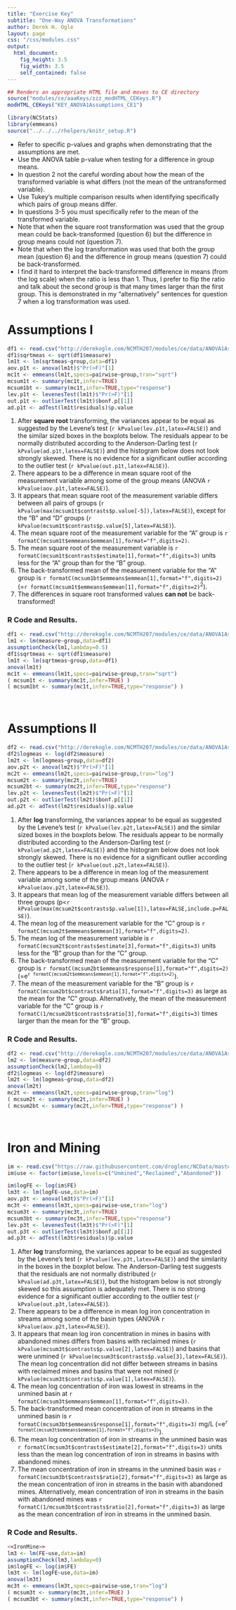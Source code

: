 ```yaml
---
title: "Exercise Key"
subtitle: "One-Way ANOVA Transformations"
author: Derek H. Ogle
layout: page
css: "/css/modules.css"
output:
  html_document:
    fig_height: 3.5
    fig_width: 3.5
    self_contained: false
---
```


```r
## Renders an appropriate HTML file and moves to CE directory
source("modules/ce/aaaKeys/zzz_modHTML_CEKeys.R")
modHTML_CEKeys("KEY_ANOVA1Assumptions_CE1")
```

```r
library(NCStats)
library(emmeans)
source("../../../rhelpers/knitr_setup.R")
```

<div class="alert alert-warning">
<ul>
  <li>Refer to specific p-values and graphs when demonstrating that the assumptions are met.</li>
  <li>Use the ANOVA table p-value when testing for a difference in group means.</li>
  <li>In question 2 not the careful wording about how the mean of the transformed variable is what differs (not the mean of the untransformed variable).</li>
  <li>Use Tukey's multiple comparison results when identifying specifically which pairs of group means differ.</li>
  <li>In questions 3-5 you must specifically refer to the mean of the transformed variable.</li>
  <li>Note that when the square root transformation was used that the group mean could be back-transformed (question 6) but the difference in group means could not (question 7).</li>
  <li>Note that when the log transformation was used that both the group mean (question 6) and the difference in group means (question 7) could be back-transformed.</li>
  <li>I find it hard to interpret the back-transformed difference in means (from the log scale) when the ratio is less than 1. Thus, I prefer to flip the ratio and talk about the second group is that many times larger than the first group. This is demonstrated in my "alternatively" sentences for question 7 when a log transformation was used.</li>
</ul>
</div>

# Assumptions I

```r
df1 <- read.csv("http://derekogle.com/NCMTH207/modules/ce/data/ANOVA1Assumptions1.csv")
df1$sqrtmeas <- sqrt(df1$measure)
lm1t <- lm(sqrtmeas~group,data=df1)
aov.p1t <- anova(lm1t)$"Pr(>F)"[1]
mc1t <- emmeans(lm1t,specs=pairwise~group,tran="sqrt")
mcsum1t <- summary(mc1t,infer=TRUE)
mcsum1bt <- summary(mc1t,infer=TRUE,type="response")
lev.p1t <- levenesTest(lm1t)$"Pr(>F)"[1]
out.p1t <- outlierTest(lm1t)$bonf.p[[1]]
ad.p1t <- adTest(lm1t$residuals)$p.value
```

1. After **square root** transforming, the variances appear to be equal as suggested by the Levene's test (`r kPvalue(lev.p1t,latex=FALSE)`) and the similar sized boxes in the boxplots below. The residuals appear to be normally distributed according to the Anderson-Darling test (`r kPvalue(ad.p1t,latex=FALSE)`) and the histogram below does not look strongly skewed. There is no evidence for a significant outlier according to the outlier test (`r kPvalue(out.p1t,latex=FALSE)`).
1. There appears to be a difference in mean square root of the measurement variable among some of the group means (ANOVA `r kPvalue(aov.p1t,latex=FALSE)`).
1. It appears that mean square root of the measurement variable differs between all pairs of groups (`r kPvalue(max(mcsum1t$contrasts$p.value[-5]),latex=FALSE)`), except for the "B" and "D" groups (`r kPvalue(mcsum1t$contrasts$p.value[5],latex=FALSE)`).
1. The mean square root of the measurement variable for the "A" group is `r formatC(mcsum1t$emmeans$emmean[1],format="f",digits=2)`.
1. The mean square root of the measurement variable is `r formatC(mcsum1t$contrasts$estimate[1],format="f",digits=3)` units less for the "A" group than for the "B" group.
1. The back-transformed mean of the measurement variable for the "A" group is `r formatC(mcsum1bt$emmeans$emmean[1],format="f",digits=2)` (=`r formatC(mcsum1t$emmeans$emmean[1],format="f",digits=2)`<sup>2</sup>).
1. The differences in square root transformed values **can not** be back-transformed!

### R Code and Results.
```r
df1 <- read.csv("http://derekogle.com/NCMTH207/modules/ce/data/ANOVA1Assumptions1.csv")
lm1 <- lm(measure~group,data=df1)
assumptionCheck(lm1,lambday=0.5)
df1$sqrtmeas <- sqrt(df1$measure)
lm1t <- lm(sqrtmeas~group,data=df1)
anova(lm1t)
mc1t <- emmeans(lm1t,specs=pairwise~group,tran="sqrt")
( mcsum1t <- summary(mc1t,infer=TRUE) )
( mcsum1bt <- summary(mc1t,infer=TRUE,type="response") )
```

&nbsp;

# Assumptions II
```r
df2 <- read.csv("http://derekogle.com/NCMTH207/modules/ce/data/ANOVA1Assumptions2.csv")
df2$logmeas <- log(df2$measure)
lm2t <- lm(logmeas~group,data=df2)
aov.p2t <- anova(lm2t)$"Pr(>F)"[1]
mc2t <- emmeans(lm2t,specs=pairwise~group,tran="log")
mcsum2t <- summary(mc2t,infer=TRUE)
mcsum2bt <- summary(mc2t,infer=TRUE,type="response")
lev.p2t <- levenesTest(lm2t)$"Pr(>F)"[1]
out.p2t <- outlierTest(lm2t)$bonf.p[[1]]
ad.p2t <- adTest(lm2t$residuals)$p.value
```

1. After **log** transforming, the variances appear to be equal as suggested by the Levene's test (`r kPvalue(lev.p2t,latex=FALSE)`) and the similar sized boxes in the boxplots below. The residuals appear to be normally distributed according to the Anderson-Darling test (`r kPvalue(ad.p2t,latex=FALSE)`) and the histogram below does not look strongly skewed. There is no evidence for a significant outlier according to the outlier test (`r kPvalue(out.p2t,latex=FALSE)`).
1. There appears to be a difference in mean log of the measurement variable among some of the group means (ANOVA `r kPvalue(aov.p2t,latex=FALSE)`).
1. It appears that mean log of the measurement variable differs between all three groups (p<`r kPvalue(max(mcsum2t$contrasts$p.value[1]),latex=FALSE,include.p=FALSE)`).
1. The mean log of the measurement variable for the "C" group is `r formatC(mcsum2t$emmeans$emmean[3],format="f",digits=2)`.
1. The mean log of the measurement variable is `r formatC(mcsum2t$contrasts$estimate[3],format="f",digits=3)` units less for the "B" group than for the "C" group.
1. The back-transformed mean of the measurement variable for the "C" group is `r formatC(mcsum2bt$emmeans$response[1],format="f",digits=2)` (=e<sup>`r formatC(mcsum2t$emmeans$emmean[1],format="f",digits=2)`</sup>).
1. The mean of the measurement variable for the "B" group is `r formatC(mcsum2bt$contrasts$ratio[3],format="f",digits=3)` as large as the mean for the "C" group. Alternatively, the mean of the measurement variable for the "C" group is `r formatC(1/mcsum2bt$contrasts$ratio[3],format="f",digits=3)` times larger than the mean for the "B" group.

### R Code and Results.
```r
df2 <- read.csv("http://derekogle.com/NCMTH207/modules/ce/data/ANOVA1Assumptions2.csv")
lm2 <- lm(measure~group,data=df2)
assumptionCheck(lm2,lambday=0)
df2$logmeas <- log(df2$measure)
lm2t <- lm(logmeas~group,data=df2)
anova(lm2t)
mc2t <- emmeans(lm2t,specs=pairwise~group,tran="log")
( mcsum2t <- summary(mc2t,infer=TRUE) )
( mcsum2bt <- summary(mc2t,infer=TRUE,type="response") )
```

&nbsp;

# Iron and Mining

```r
im <- read.csv("https://raw.githubusercontent.com/droglenc/NCData/master/AcidMineDrainage.csv")
im$use <- factor(im$use,levels=c("Unmined","Reclaimed","Abandoned"))
```
```r
im$logFE <- log(im$FE)
lm3t <- lm(logFE~use,data=im)
aov.p3t <- anova(lm3t)$"Pr(>F)"[1]
mc3t <- emmeans(lm3t,specs=pairwise~use,tran="log")
mcsum3t <- summary(mc3t,infer=TRUE)
mcsum3bt <- summary(mc3t,infer=TRUE,type="response")
lev.p3t <- levenesTest(lm3t)$"Pr(>F)"[1]
out.p3t <- outlierTest(lm3t)$bonf.p[[1]]
ad.p3t <- adTest(lm3t$residuals)$p.value
```

1. After **log** transforming, the variances appear to be equal as suggested by the Levene's test (`r kPvalue(lev.p3t,latex=FALSE)`) and the similarity in the boxes in the boxplot below. The Anderson-Darling test suggests that the residuals are not normally distributed (`r kPvalue(ad.p3t,latex=FALSE)`), but the histogram below is not strongly skewed so this assumption is adequately met. There is no strong evidence for a significant outlier according to the outlier test (`r kPvalue(out.p3t,latex=FALSE)`).
1. There appears to be a difference in mean log iron concentration in streams among some of the basin types (ANOVA `r kPvalue(aov.p2t,latex=FALSE)`).
1. It appears that mean log iron concentration in mines in basins with abandoned mines differs from basins with reclaimed mines (`r kPvalue(mcsum3t$contrasts$p.value[2],latex=FALSE)`) and basins that were unmined (`r kPvalue(mcsum3t$contrasts$p.value[3],latex=FALSE)`). The mean log concentration did not differ between streams in basins with reclaimed mines and basins that were not mined (`r kPvalue(mcsum3t$contrasts$p.value[1],latex=FALSE)`).
1. The mean log concentration of iron was lowest in streams in the unmined basin at `r formatC(mcsum3t$emmeans$emmean[1],format="f",digits=3)`.
1. The back-transformed mean concentration of iron in streams in the unmined basin is `r formatC(mcsum3bt$emmeans$response[1],format="f",digits=3)` mg/L (=e<sup>`r formatC(mcsum3t$emmeans$emmean[1],format="f",digits=3)`</sup>).
1. The mean log concentration of iron in streams in the unmined basin was `r formatC(mcsum3t$contrasts$estimate[2],format="f",digits=3)` units less than the mean log concentration of iron in streams in basins with abandoned mines.
1. The mean concentration of iron in streams in the unmined basin was `r formatC(mcsum3bt$contrasts$ratio[2],format="f",digits=3)` as large as the mean concentration of iron in streams in the basin with abandoned mines. Alternatively, mean concentration of iron in streams in the basin with abandoned mines was `r formatC(1/mcsum3bt$contrasts$ratio[2],format="f",digits=3)` as large as the mean concentration of iron in streams in the unmined basin.

### R Code and Results.
```r
<<IronMine>>
lm3 <- lm(FE~use,data=im)
assumptionCheck(lm3,lambday=0)
im$logFE <- log(im$FE)
lm3t <- lm(logFE~use,data=im)
anova(lm3t)
mc3t <- emmeans(lm3t,specs=pairwise~use,tran="log")
( mcsum3t <- summary(mc3t,infer=TRUE) )
( mcsum3bt <- summary(mc3t,infer=TRUE,type="response") )
```

